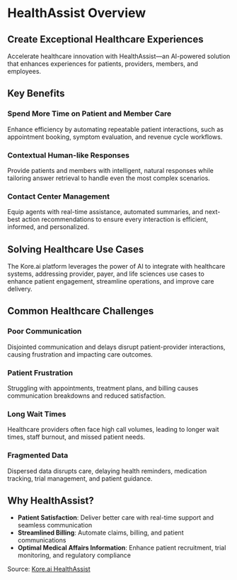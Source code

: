 # HealthAssist Overview

## Create Exceptional Healthcare Experiences

Accelerate healthcare innovation with HealthAssist—an AI-powered solution that enhances experiences for patients, providers, members, and employees.

## Key Benefits

### Spend More Time on Patient and Member Care
Enhance efficiency by automating repeatable patient interactions, such as appointment booking, symptom evaluation, and revenue cycle workflows.

### Contextual Human-like Responses
Provide patients and members with intelligent, natural responses while tailoring answer retrieval to handle even the most complex scenarios.

### Contact Center Management
Equip agents with real-time assistance, automated summaries, and next-best action recommendations to ensure every interaction is efficient, informed, and personalized.

## Solving Healthcare Use Cases

The Kore.ai platform leverages the power of AI to integrate with healthcare systems, addressing provider, payer, and life sciences use cases to enhance patient engagement, streamline operations, and improve care delivery.

## Common Healthcare Challenges

### Poor Communication
Disjointed communication and delays disrupt patient-provider interactions, causing frustration and impacting care outcomes.

### Patient Frustration
Struggling with appointments, treatment plans, and billing causes communication breakdowns and reduced satisfaction.

### Long Wait Times
Healthcare providers often face high call volumes, leading to longer wait times, staff burnout, and missed patient needs.

### Fragmented Data
Dispersed data disrupts care, delaying health reminders, medication tracking, trial management, and patient guidance.

## Why HealthAssist?

- **Patient Satisfaction**: Deliver better care with real-time support and seamless communication
- **Streamlined Billing**: Automate claims, billing, and patient communications
- **Optimal Medical Affairs Information**: Enhance patient recruitment, trial monitoring, and regulatory compliance

Source: [Kore.ai HealthAssist](https://kore.ai/healthassist/) 